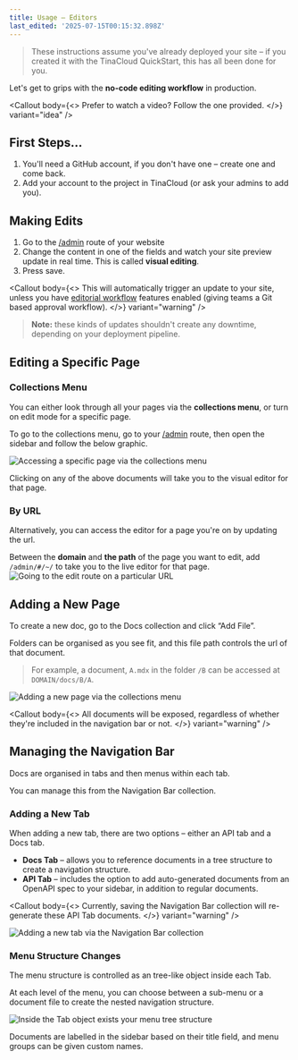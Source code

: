 ```yaml
---
title: Usage – Editors
last_edited: '2025-07-15T00:15:32.898Z'
---
```


> These instructions assume you've already deployed your site – if you created it with the TinaCloud QuickStart, this has all been done for you.

Let's get to grips with the **no-code editing workflow** in production.

<Callout
  body={<>
    Prefer to watch a video? Follow the one provided.
  </>}
  variant="idea"
/>

<youtube embedSrc="https://www.youtube.com/embed/CsCQS7HIBv0?si=os9ona92O2VMOl-V" caption="Seth goes over the basics of using TinaCMS" minutes="2" />

## First Steps…

1. You'll need a GitHub account, if you don't have one – create one and come back.
2. Add your account to the project in TinaCloud (or ask your admins to add you).

## Making Edits

1. Go to the [/admin](/admin#/~/docs/tinadocs-and-tinacms/editing-content) route of your website
2. Change the content in one of the fields and watch your site preview update in real time. This is called **visual editing**.
3. Press save.

<Callout
  body={<>
    This will automatically trigger an update to your site, unless you have [editorial workflow](https://tina.io/editorial-workflow) features enabled (giving teams a Git based approval workflow).
  </>}
  variant="warning"
/>

> **Note:** these kinds of updates shouldn't create any downtime, depending on your deployment pipeline.

## Editing a Specific Page

### Collections Menu

You can either look through all your pages via the **collections menu**, or turn on edit mode for a specific page.

To go to the collections menu, go to your [/admin](/admin) route, then open the sidebar and follow the below graphic.

![](</Documents (1).png> "Accessing a specific page via the collections menu")

Clicking on any of the above documents will take you to the visual editor for that page.

### By URL

Alternatively, you can access the editor for a page you're on by updating the url.

Between the **domain** and **the path** of the page you want to edit, add `/admin/#/~/` to take you to the live editor for that page.![](</Untitled design (10).png> "Going to the edit route on a particular URL")

## Adding a New Page

To create a new doc, go to the Docs collection and click “Add File”.

Folders can be organised as you see fit, and this file path controls the url of that document.

> For example, a document, `A.mdx` in the folder `/B` can be accessed at `DOMAIN/docs/B/A`.

![](</Untitled design (11).png> "Adding a new page via the collections menu")

<Callout
  body={<>
    All documents will be exposed, regardless of whether they're included in the navigation bar or not.
  </>}
  variant="warning"
/>

## Managing the Navigation Bar

Docs are organised in tabs and then menus within each tab.

You can manage this from the Navigation Bar collection.

### Adding a New Tab

When adding a new tab, there are two options – either an API tab and a Docs tab.

* **Docs Tab** – allows you to reference documents in a tree structure to create a navigation structure.
* **API Tab** – includes the option to add auto-generated documents from an OpenAPI spec to your sidebar, in addition to regular documents.

<Callout
  body={<>
    Currently, saving the Navigation Bar collection will re-generate these API Tab documents.
  </>}
  variant="warning"
/>

![](/new-tab.png "Adding a new tab via the Navigation Bar collection")

### Menu Structure Changes

The menu structure is controlled as an tree-like object inside each Tab.

At each level of the menu, you can choose between a sub-menu or a document file to create the nested navigation structure.

![](</Untitled design (13).png> "Inside the Tab object exists your menu tree structure")

Documents are labelled in the sidebar based on their title field, and menu groups can be given custom names.
